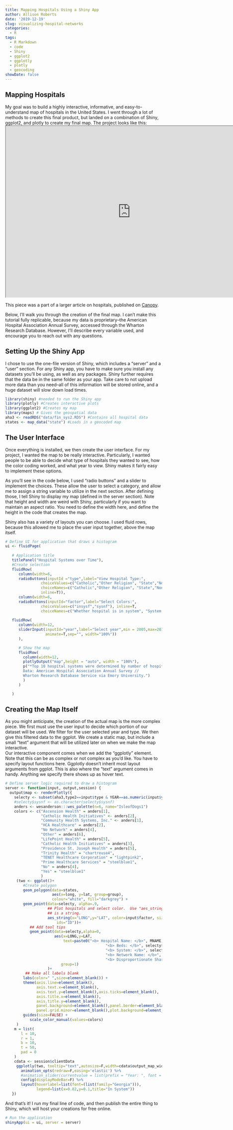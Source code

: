 ```yaml
---
title: Mapping Hospitals Using a Shiny App
author: Allison Roberts
date: '2019-12-19'
slug: visualizing-hospital-networks
categories:
  - R
tags:
  - R Markdown
  - code
  - Shiny
  - ggplot2
  - ggplotly
  - plotly
  - geocoding
showDate: false
---
```


## Mapping Hospitals
  My goal was to build a highly interactive, informative, and easy-to-understand map of hospitals in the United States.  I went through a lot of methods to create this final product, but landed on a combination of Shiny, ggplot2, and plotly to create my final map.  The project looks like this:
  <iframe width="800" height="550" src="https://allison-roberts.shinyapps.io/Hospital_Systems/"> </iframe>
  
This piece was a part of a larger article on hospitals, published on [Canopy](https://canopyforum.org/2019/12/19/selling-salvation-catholic-hospitals-in-the-healthcare-marketplace-by-allison-roberts/).  

 Below, I'll walk you through the creation of the final map.  I can't make this tutorial fully replicable, because my data is proprietary--the American Hospital Association Annual Survey, accessed through the Wharton Research Database.  However, I'll describe every variable used, and encourage you to reach out with any questions.
  
## Setting Up the Shiny App 
  I chose to use the one-file version of Shiny, which includes a "server" and a "user" section.  For any Shiny app, you have to make sure you install any datasets you'll be using, as well as any packages.  Shiny further requires that the data be in the same folder as your app.  Take care to not upload more data than you need--all of this information will be stored online, and a huge dataset will slow down load times.
  
```r
library(shiny) #needed to run the Shiny app
library(plotly) #Creates interactive plots
library(ggplot2) #Creates my map
library(maps) # Gives the geospatial data
aha3 <- readRDS("data/fin_sys2.RDS") #Contains all hospital data
states <- map_data("state") #Loads in a geocoded map
```

## The User Interface
Once everything is installed, we then create the user interface.  For my project, I wanted the map to be really interactive.  Particularly, I wanted people to be able to decide what type of hospitals they wanted to see, how the color coding worked, and what year to view. Shiny makes it fairly easy to implement these options.

As you'll see in the code below, I used "radio buttons" and a slider to implement the choices.  These allow the user to select a category, and allow me to assign a string variable to utilize in the next section.  After defining those, I tell Shiny to display my map (defined in the server section).  Note that height and width are weird with Shiny, particularly if you want to maintain an aspect ratio.  You need to define the width here, and define the height in the code that creates the map.

Shiny also has a variety of layouts you can choose.  I used fluid rows, because this allowed me to place the user input together, above the map itself.
  
```r
# Define UI for application that draws a histogram
ui <- fluidPage(
   
   # Application title
   titlePanel("Hospital Systems over Time"),
   #Create selection
   fluidRow(
      column(width=6,
      radioButtons(inputId ="type",label="View Hospital Type:", 
                choiceValues=c("Catholic","Other Religion", "State","Non-Profit", "For-Profit"),
                choiceNames=c("Catholic","Other Religion", "State","Non-Profit", "For-Profit"),
                inline=T)),
      column(width=6,
      radioButtons(inputId="factor",label="Select Colors:",
                choiceValues=c("insysf","sysnf"), inline=T,
                choiceNames=c("Whether hospital is in system", "System affiliation (top 10)*")))),
   
   fluidRow(
      column(width=12,
      sliderInput(inputId="year",label="Select year",min = 2005,max=2016,value=1,
                  animate=T,sep="", width="100%"))
      ),

      # Show the map
      fluidRow(
        column(width=12,
        plotlyOutput("map",height = "auto", width = "100%"),
        p("*Top 10 hospital systems were determined by number of hospital members in 2016. 
        Data: American Hospital Association Annual Survey //
        Wharton Research Database Service via Emory University.")
        )
      )

   )

```
  
## Creating the Map Itself  
  As you might anticipate, the creation of the actual map is the more complex piece.  We first must use the user input to decide which portion of our dataset will be used.  We filter for the user selected year and type.  We then give this filtered data to the ggplot.  We create a static map, but include a small "text" argument that will be utilized later on when we make the map interactive.  
  Our interactive component comes when we add the "ggplotly" element. Note that this can be as complex or not complex as you'd like.  You have to specify layout functions here. Ggplotly doesn't inherit most layout arguments from ggplot.  This is also where the "text" argument comes in handy.  Anything we specify there shows up as hover text.  

  
```r
# Define server logic required to draw a histogram
server <- function(input, output,session) {
  output$map <- renderPlotly({
    selecty <- subset(aha3,type2==input$type & YEAR==as.numeric(input$year))
    #selecty$sysnf <- as.character(selecty$sysnf)
    anders <- wesanderson:::wes_palette(n=6, name="IsleofDogs1")
    colors <- c("Ascension Health" = anders[1],
                "Catholic Health Initiatives" <- anders[2],
                "Community Health Systems, Inc." <- anders[1],
                "HCA Healthcare" = anders[2],
                "No Network" = anders[4],
                "Other" = anders[6],
                "LifePoint Health" = anders[5],
                "Catholic Health Initiatives" = anders[3],
                "Providence St. Joseph Health" = anders[5],
                "Trinity Health" = "chartreuse4",
                "TENET Healthcare Corporation" = "lightpink2",
                "Prime Healthcare Services" = "steelblue1",
                "No" = anders[4],
                "Yes" = "steelblue1"
                )
     (two <- ggplot()+
        #Create polygon
        geom_polygon(data=states, 
                     aes(x=long, y=lat, group=group), 
                     colour="white", fill="darkgrey") +
        geom_point(data=selecty, alpha=.9,
                   ## Plot hospitals and select color.  Use "aes_string" because our input (from the UI)
                   ## is a string.
                   aes_string(x="LONG",y="LAT", color=input$factor, size="HOSPBD", show.legend=T,
                       ids="ID"))+
           ## Add tool tips
           geom_point(data=selecty,alpha=0,
                      aes(x=LONG,y=LAT,
                          text=paste0("<b> Hospital Name: </b>", MNAME,"<br>",
                                             "<b> Beds: </b>", selecty$HOSPBD,"<br>",
                                             "<b> System: </b>", selecty$sysn2, "<br>",
                                             "<b> Network Name: </b>", selecty$NETNAME,"<br>",
                                             "<b> Disproportionate Share Hospital: </b>", selecty$dsh, "<br>"),
                         group=1)
                   )+
         ## Make all labels blank
        labs(color=" ",size=element_blank()) +
        theme(axis.line=element_blank(),
              axis.text.x=element_blank(),
              axis.text.y=element_blank(),axis.ticks=element_blank(),
              axis.title.x=element_blank(),
              axis.title.y=element_blank(),
              panel.background=element_blank(),panel.border=element_blank(),panel.grid.major=element_blank(),
              panel.grid.minor=element_blank(),plot.background=element_blank())+
        guides(size=FALSE) +
           scale_color_manual(values=colors)
     )
    m = list(
       l = 10,
       r = 1,
       b = 10,
       t = 50,
       pad = 0
    )
    cdata <- session$clientData
     ggplotly(two, tooltip="text",autosize=F,width=cdata$output_map_width, height=cdata$output_map_width*.5757) %>%  
       animation_opts(redraw=F,easing='elastic') %>%
       #animation_slider(currentvalue = list(prefix = "Year: ", font = list(color="blue"))) %>% 
       config(displayModeBar=F) %>%
       layout(hoverlabel=list(font=(list(family="Georgia"))),
              legend=list(x=0.82,y=0.1,title="In System"))
   })

```
  
And that's it!  I run my final line of code, and then publish the entire thing to Shiny, which will host your creations for free online.

```r
# Run the application 
shinyApp(ui = ui, server = server)
```

